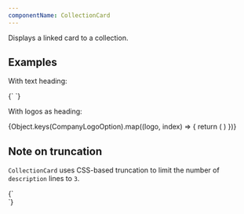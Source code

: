 ```yaml
---
componentName: CollectionCard
---
```


Displays a linked card to a collection.

## Examples

With text heading:

<LiveComponent>
{`
<CollectionCard
	url="/"
    tutorialCount={16}
    heading='Write Terraform Configuration'
    description={
        'Learn Terraform configuration language by example. Write configurations to manage multiple pieces of infrastructure and iterate over structured data. Deploy and manage related infrastructure by referring to resources in other configurations.'
    }
    productsUsed={['terraform']}
/>
`}
</LiveComponent>

With logos as heading:

<div
	style={{
		display: 'grid',
		gridTemplateColumns: 'repeat(auto-fit, minmax(min(100%, 270px), 1fr))',
		gap: '16px',
	}}
>
	{Object.keys(CompanyLogoOption).map((logo, index) => {
		return (
			<CollectionCard
				key={logo}
				url="/"
				tutorialCount={4 + index}
				logo={logo}
				heading="Title That Is Visually Hidden But Still Acts As The Card Title"
				description={
					'Lorem ipsum dolor sit amet, consectetur adipiscing elit. Auctor vitae pharetra accumsan risu, dolor sit amet. Lorem ipsum dolor sit amet, consectetur adipiscing elit. Auctor vitae pharetra accumsan risu, dolor sit amet.'
				}
				productsUsed={[
					'terraform',
					'vault',
					'consul',
					'nomad',
					'packer',
					'vagrant',
				]}
			/>
		)
	})}
</div>

## Note on truncation

`CollectionCard` uses CSS-based truncation to limit the number of `description` lines to `3`.

<LiveComponent>
{`
<div style={{ maxWidth: '400px' }}>
  <CollectionCard
    url='/terraform/tutorials/oci-get-started'
    tutorialCount={7}
    heading='Get Started - OCI'
    description={
      'Build, change, and destroy a virtual cloud network and subnet on Oracle Cloud Infrastructure (OCI) using Terraform. Step-by-step, command-line tutorials will walk you through the Terraform basics for the first time. Sometimes this description will be long enough that it will definitely wrap to more than three lines, even if the viewport is very wide.'
    }
    productsUsed={['terraform']}
/>
</div>
`}
</LiveComponent>
